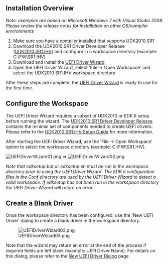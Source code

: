 == Installation Overview ==
''Note: examples are based on Microsoft Windows 7 with Visual Studio 2008. Please review the release notes for installation on other OS/compiler environments''

# Make sure you have a compiler installed that supports UDK2010.SR1
# Download the UDK2010.SR1 Driver Developer Release ([http://sourceforge.net/projects/edk2/files/UDK2010%20Releases/UDK2010.SR1/UDK2010.SR1.IHV.zip/download UDK2010.SR1.IHV]) and configure in a workspace directory (example: C:\FW\SR1.IHV)
# Download and install the [http://sourceforge.net/projects/edk2/files/EDK%20II%20Releases/Driver_Developer/UefiDriverWizard.msi/download UEFI Driver Wizard]
# Open the UEFI Driver Wizard, select 'File -> Open Workspace' and select the UDK2010.SR1.IHV workspace directory

After these steps are complete, the [[UEFI Driver Wizard]] is ready to use for the first time.

== Configure the Workspace ==

The UEFI Driver Wizard requires a subset of UDK2010 or EDK II setup before running the wizard. The [http://sourceforge.net/projects/edk2/files/UDK2010%20Releases/UDK2010.SR1/UDK2010.SR1.IHV.zip/download UDK2010.SR1 Driver Developer Release] contains the minimal set of components needed to create UEFI drivers. Please refer to the [[UDK2010.SR1.IHV Setup Guide]] for more information.

After starting the UEFI Driver Wizard, use the 'File -> Open Workspace' option to select the workspace directory (example: C:\FW\SR1.IHV).

[[File:UEFIDriverWizard01.png]] => [[File:UEFIDriverWizard02.png]]

''Note that edksetup.bat or edksetup.sh must be run in the workspace directory prior to using the UEFI Driver Wizard. The EDK II configuration files in the Conf directory are used by the UEFI Driver Wizard to detect a valid workspace. If edksetup has not been run in the workspace directory the UEFI Driver Wizard will return an error.''

== Create a Blank Driver ==

Once the workspace directory has been configured, use the 'New UEFI Driver' dialog to create a blank driver in the workspace directory.

[[File:UEFIDriverWizard03.png]]

Note that the wizard may return an error at the end of the process if required fields are left blank (example: UEFI Driver Name). For details on this dialog, please refer to the [[New UEFI Driver Dialog]] page.

<!-- [[Category:UEFI Driver Wizard]] -->
<!-- [[Category:Driver]] -->
<!-- [[Category:IHV]] -->
<!-- [[Category:EDKII]] -->